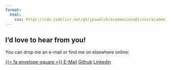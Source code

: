 ```yaml
---
format: 
  html: 
    css: https://cdn.jsdelivr.net/gh/jpswalsh/academicons@1/css/academicons.min.css
---
```


## I'd love to hear from you!

You can drop me an e-mail or find me on elsewhere online:

<a href="mailto:steven.golovkine@ul.ie" class="card-link heading-font">{{< fa envelope-square >}} E-Mail</a>
<a href="https://github.com/StevenGolovkine" class="card-link heading-font"><i class="fa-brands fa-github-square"></i> Github</a>
<a href="https://www.linkedin.com/in/steven-golovkine/" class="card-link heading-font"><i class="fa-brands fa-linkedin"></i> Linkedin</a>